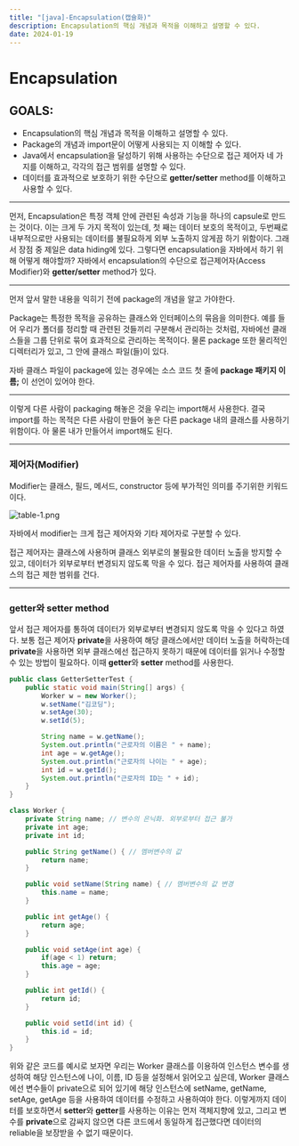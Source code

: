 ```yaml
---
title: "[java]-Encapsulation(캡슐화)"
description: Encapsulation의 핵심 개념과 목적을 이해하고 설명할 수 있다.
date: 2024-01-19
---
```




# Encapsulation

## GOALS:

- Encapsulation의 핵심 개념과 목적을 이해하고 설명할 수 있다.
- Package의 개념과 import문이 어떻게 사용되는 지 이해할 수 있다.
- Java에서 encapsulation을 달성하기 위해 사용하는 수단으로
접근 제어자 네 가지를 이해하고, 각각의 접근 범위를 설명할 수 있다.
- 데이터를 효과적으로 보호하기 위한 수단으로 **getter/setter** method를 이해하고 사용할 수 있다.

---

 먼저, Encapsulation은 특정 객체 안에 관련된 속성과 기능을 하나의 capsule로 만드는 것이다. 이는 크게 두 가지 목적이 있는데, 첫 째는 데이터 보호의 목적이고, 두번째로 내부적으로만 사용되는 데이터를 불필요하게 외부 노출하지 않게끔 하기 위함이다. 그래서 장점 중 제일은 data hiding에 있다. 
 그렇다면 encapsulation을 자바에서 하기 위해 어떻게 해야할까?
자바에서 encapsulation의 수단으로 접근제어자(Access Modifier)와 **getter/setter** method가 있다.

---

 먼저 앞서 말한 내용을 익히기 전에 package의 개념을 알고 가야한다.

 Package는 특정한 목적을 공유하는 클래스와 인터페이스의 묶음을 의미한다. 예를 들어 우리가 폴더를 정리할 때 관련된 것들끼리 구분해서 관리하는 것처럼, 자바에선 클래스들을 그룹 단위로 묶어 효과적으로 관리하는 목적이다. 물론 package 또한 물리적인 디렉터리가 있고, 그 안에 클래스 파일(들)이 있다. 

 자바 클래스 파일이 package에 있는 경우에는 소스 코드 첫 줄에
**package 패키지 이름;** 이 선언이 있어야 한다.

---

 이렇게 다른 사람이 packaging 해놓은 것을 우리는 import해서 사용한다. 결국 import를 하는 목적은 다른 사람이 만들어 놓은 다른 package 내의 클래스를 사용하기 위함이다. 아 물론 내가 만들어서 import해도 된다.

---

### 제어자(Modifier)

Modifier는 클래스, 필드, 메서드, constructor 등에 부가적인 의미를 주기위한 키워드이다.

![table-1.png](https://github.com/Sniij/chomanki.com/blob/main/content/blog/java-oop-encapsulation\table-1.png)


자바에서 modifier는 크게 접근 제어자와 기타 제어자로 구분할 수 있다.

접근 제어자는 클래스에 사용하며 클래스 외부로의 불필요한 데이터 노출을 방지할 수 있고, 데이터가 외부로부터 변경되지 않도록 막을 수 있다. 접근 제어자를 사용하여 클래스의 접근 제한 범위를 건다.

---

### **getter**와 **setter** method

앞서 접근 제어자를 통하여 데이터가 외부로부터 변경되지 않도록 막을 수 있다고 하였다. 보통 접근 제어자 **private**을 사용하여 해당 클래스에서만 데이터 노출을 허락하는데 **private**을 사용하면 외부 클래스에선 접근하지 못하기 때문에 데이터를 읽거나 수정할 수 있는 방법이 필요하다. 이때  **getter**와 **setter** method를 사용한다.

```java
public class GetterSetterTest {
    public static void main(String[] args) {
        Worker w = new Worker();
        w.setName("김코딩");
        w.setAge(30);
        w.setId(5);

        String name = w.getName();
        System.out.println("근로자의 이름은 " + name);
        int age = w.getAge();
        System.out.println("근로자의 나이는 " + age);
        int id = w.getId();
        System.out.println("근로자의 ID는 " + id);
    }
}

class Worker {
    private String name; // 변수의 은닉화. 외부로부터 접근 불가
    private int age;
    private int id;

    public String getName() { // 멤버변수의 값 
        return name;
    }

    public void setName(String name) { // 멤버변수의 값 변경
        this.name = name;
    }

    public int getAge() {
        return age;
    }

    public void setAge(int age) {
        if(age < 1) return;
        this.age = age;
    }

    public int getId() {
        return id;
    }

    public void setId(int id) {
        this.id = id;
    }
}
```

위와 같은 코드를 예시로 보자면 우리는 Worker 클래스를 이용하여 인스턴스 변수를 생성하여 해당 인스턴스에 나이, 이름, ID 등을 설정해서 읽어오고 싶은데, Worker 클래스에선 변수들이 private으로 되어 있기에 해당 인스턴스에 setName, getName, setAge, getAge 등을 사용하여 데이터를 수정하고 사용하여야 한다. 이렇게까지 데이터를 보호하면서 **setter**와 **getter**를 사용하는 이유는 먼저 객체지향에 있고, 그리고 변수를 **private**으로 감싸지 않으면 다른 코드에서 동일하게 접근했다면 데이터의 reliable을 보장받을 수 없기 때문이다.